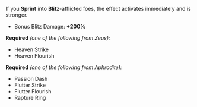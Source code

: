 If you **Sprint** into **Blitz**-afflicted foes, the effect activates immediately and is stronger.

- Bonus Blitz Damage: **+200%**

**Required** _(one of the following from Zeus):_

- Heaven Strike
- Heaven Flourish

**Required** _(one of the following from Aphrodite):_

- Passion Dash
- Flutter Strike
- Flutter Flourish
- Rapture Ring
